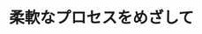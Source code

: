 ﻿---
title: "柔軟なプロセスをめざして"
category: "その他"
vol: 15
interviewee: "村木 正昭 "
url: ""
tags: []
pdf: "15-1.pdf"
career: ""
pdfurl: "15-1/15-1.pdf"
preface: ""
---
